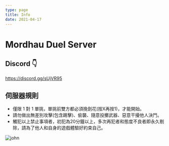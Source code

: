 ```yaml
---
type: page
title: Info
date: 2021-04-17
---
```

# Mordhau Duel Server

## Discord 👇
https://discord.gg/sUjVR95

## 伺服器規則
* 僅限 1 對 1 單挑，單挑前雙方都必須挽劍花(按X再按1)，才能開始。
* 請勿做出無差別攻擊(包含踢擊)、偷襲、隨意投擲武器、惡意干擾他人決鬥。
* 觸犯以上禁止事項者，初犯為20分鐘以上，多次再犯者和態度不良者即永久剔除，請為了他人和自身的遊戲體驗好約束自己。


![john](./images/perma%20ban%201.jpg)
